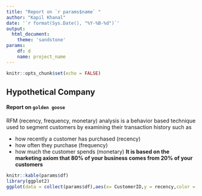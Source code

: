 ```yaml
---
title: "Report on `r params$name` "
author: "Kapil Khanal"
date: '`r format(Sys.Date(), "%Y-%B-%d")`'
output: 
  html_document:
    theme: 'sandstone'
params:
    df: d
    name: project_name
---
```


```r
knitr::opts_chunk$set(echo = FALSE)

```

## Hypothetical Company
#### Report on `golden goose`

RFM (recency, frequency, monetary) analysis is a behavior based technique used to segment customers by examining their transaction history such as

- how recently a customer has purchased (recency)
- how often they purchase (frequency)
- how much the customer spends (monetary)
**It is based on the marketing axiom that 80% of your business comes from 20% of your customers**


```r
knitr::kable(params$df)
library(ggplot2)
ggplot(data = collect(params$df),aes(x= CustomerID,y = recency,color = monetary)) + geom_point()
```

